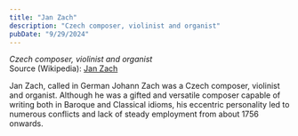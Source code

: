 ```yaml
---
title: "Jan Zach"
description: "Czech composer, violinist and organist"
pubDate: "9/29/2024"
---
```


*Czech composer, violinist and organist*  
Source (Wikipedia): [Jan Zach][1]

Jan Zach, called in German Johann Zach was a Czech composer, violinist and organist. Although he was a gifted and versatile composer capable of writing both in Baroque and Classical idioms, his eccentric personality led to numerous conflicts and lack of steady employment from about 1756 onwards.

[1]: https://en.wikipedia.org/wiki/Jan_Zach
